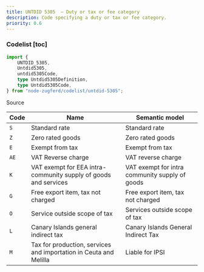 ```yaml
---
title: UNTDID 5305  — Duty or tax or fee category
description: Code specifying a duty or tax or fee category.
priority: 0.6
---
```


### Codelist [toc]

```ts
import {
	UNTDID_5305,
	Untdid5305,
	untdid5305Code,
	type Untdid5305Definition,
	type Untdid5305Code,
} from "node-zugferd/codelist/untdid-5305";

```

<div className="w-fit">
<Link href="https://github.com/jslno/node-zugferd/blob/main/packages/node-zugferd/scripts/codelists/untdid-5305/output.xml" rel="noreferrer noopener" target="_blank">
Source
</Link>
</div>

<table className="[&_*>_*]:mt-0! [&_*>_*]:mb-0!">
<colgroup>
<col />
<col />
<col />
</colgroup>
<thead>
<tr>
<th>
Code
</th>
<th>
Name
</th>
<th>
Semantic model
</th>
</tr>
</thead>
<tbody>
<tr>
<td>
<code>S</code>
</td>
<td>
Standard rate
</td>
<td>
Standard rate
</td>
</tr>
<tr>
<td>
<code>Z</code>
</td>
<td>
Zero rated goods
</td>
<td>
Zero rated goods
</td>
</tr>
<tr>
<td>
<code>E</code>
</td>
<td>
Exempt from tax
</td>
<td>
Exempt from tax
</td>
</tr>
<tr>
<td>
<code>AE</code>
</td>
<td>
VAT Reverse charge
</td>
<td>
VAT reverse charge
</td>
</tr>
<tr>
<td>
<code>K</code>
</td>
<td>
VAT exempt for EEA intra-community supply of goods and services
</td>
<td>
VAT exempt for intra community supply of goods
</td>
</tr>
<tr>
<td>
<code>G</code>
</td>
<td>
Free export item, tax not charged
</td>
<td>
Free export item, tax not charged
</td>
</tr>
<tr>
<td>
<code>O</code>
</td>
<td>
Service outside scope of tax
</td>
<td>
Services outside scope of tax
</td>
</tr>
<tr>
<td>
<code>L</code>
</td>
<td>
Canary Islands general indirect tax
</td>
<td>
Canary Islands General Indirect Tax
</td>
</tr>
<tr>
<td>
<code>M</code>
</td>
<td>
Tax for production, services and importation in Ceuta and Melilla
</td>
<td>
Liable for IPSI
</td>
</tr>
</tbody>
</table>

